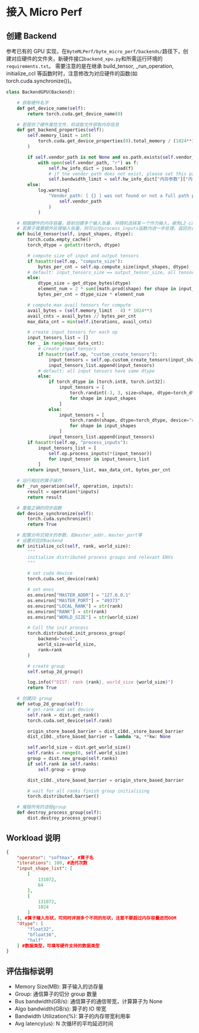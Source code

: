 # 接入 Micro Perf

## 创建 Backend

参考已有的 GPU 实现，在`ByteMLPerf/byte_micro_perf/backends/`路径下，创建对应硬件的文件夹，新硬件接口`backend_xpu.py`和所需运行环境的`requirements.txt`。
需要注意的是在继承 build_tensor, \_run_operation, initialize_ccl 等函数时时，注意修改为对应硬件的函数(如 torch.cuda.synchronize())。

```python title=backend_gpu.py
class BackendGPU(Backend):

    # 获取硬件名字
    def get_device_name(self):
        return torch.cuda.get_device_name(0)

    # 若提供了硬件属性文件，则读取文件获取内存信息
    def get_backend_properties(self):
        self.memory_limit = int(
            torch.cuda.get_device_properties(0).total_memory / (1024**3)
        )

        if self.vendor_path is not None and os.path.exists(self.vendor_path) and (self.vendor_path).endswith(".json"):
            with open(self.vendor_path, "r") as f:
                self.hw_info_dict = json.load(f)
                # if the vendor path does not exist, please set this param manaually
                self.bandwidth_limit = self.hw_info_dict["内存参数"]["内存"]["内存带宽(GB/s)"]
        else:
            log.warning(
                "Vendor_path: [ {} ] was not found or not a full path points to json, please check your path!!! Otherwise, please set the hardware info manaually.".format(
                    self.vendor_path
                )
            )

    # 根据硬件的内存容量，提前创建多个输入张量，并随机选择某一个作为输入，避免L2 cache
    # 若算子需要额外处理输入张量，则可以在process_inputs函数内进一步处理。返回合适的输入
    def build_tensor(self, input_shapes, dtype):
        torch.cuda.empty_cache()
        torch_dtype = getattr(torch, dtype)

        # compute size of input and output tensors
        if hasattr(self.op, "compute_size"):
            bytes_per_cnt = self.op.compute_size(input_shapes, dtype)
        # default: input_tensors_size == output_tensor_size, all tensors have same dtype
        else:
            dtype_size = get_dtype_bytes(dtype)
            element_num = 2 * sum([math.prod(shape) for shape in input_shapes])
            bytes_per_cnt = dtype_size * element_num

        # compute max avail tensors for compute
        avail_bytes = (self.memory_limit - 4) * 1024**3
        avail_cnts = avail_bytes // bytes_per_cnt
        max_data_cnt = min(self.iterations, avail_cnts)

        # create input tensors for each op
        input_tensors_list = []
        for _ in range(max_data_cnt):
            # create input tensors
            if hasattr(self.op, "custom_create_tensors"):
                input_tensors = self.op.custom_create_tensors(input_shapes, torch_dtype, "cuda")
                input_tensors_list.append(input_tensors)
            # default: all input tensors have same dtype
            else:
                if torch_dtype in [torch.int8, torch.int32]:
                    input_tensors = [
                        torch.randint(-3, 3, size=shape, dtype=torch_dtype, device="cuda")
                        for shape in input_shapes
                    ]
                else:
                    input_tensors = [
                        torch.randn(shape, dtype=torch_dtype, device="cuda")
                        for shape in input_shapes
                    ]
                input_tensors_list.append(input_tensors)
        if hasattr(self.op, "process_inputs"):
            input_tensors_list = [
                self.op.process_inputs(*(input_tensor))
                for input_tensor in input_tensors_list
            ]
        return input_tensors_list, max_data_cnt, bytes_per_cnt

    # 运行相应的算子操作
    def _run_operation(self, operation, inputs):
        result = operation(*inputs)
        return result

    # 重载正确的同步函数
    def device_synchronize(self):
        torch.cuda.synchronize()
        return True

    # 配置分布式相关的参数，如master_addr，master_port等
    # 设置对应的backend
    def initialize_ccl(self, rank, world_size):
        """
        initialize distributed process groups and relevant ENVs
        """

        # set cuda device
        torch.cuda.set_device(rank)

        # set envs
        os.environ["MASTER_ADDR"] = "127.0.0.1"
        os.environ["MASTER_PORT"] = "49373"
        os.environ["LOCAL_RANK"] = str(rank)
        os.environ["RANK"] = str(rank)
        os.environ["WORLD_SIZE"] = str(world_size)

        # Call the init process
        torch.distributed.init_process_group(
            backend="nccl",
            world_size=world_size,
            rank=rank
        )

        # create group
        self.setup_2d_group()

        log.info(f"DIST: rank {rank}, world_size {world_size}")
        return True

    # 创建2D group
    def setup_2d_group(self):
        # get rank and set device
        self.rank = dist.get_rank()
        torch.cuda.set_device(self.rank)

        origin_store_based_barrier = dist_c10d._store_based_barrier
        dist_c10d._store_based_barrier = lambda *a, **kw: None

        self.world_size = dist.get_world_size()
        self.ranks = range(0, self.world_size)
        group = dist.new_group(self.ranks)
        if self.rank in self.ranks:
            self.group = group

        dist_c10d._store_based_barrier = origin_store_based_barrier

        # wait for all ranks finish group initializing
        torch.distributed.barrier()

    # 摧毁所有的进程group
    def destroy_process_group(self):
        dist.destroy_process_group()
```

## Workload 说明

```json title=softmax.json
{
    "operator": "softmax", #算子名
    "iterations": 100, #迭代次数
    "input_shape_list": [
        [
            131072,
            64
        ],
        [
            131072,
            1024
        ]
    ], #算子输入形状，可同时评测多个不同的形状，注意不要超过内存容量进而OOM
    "dtype": [
        "float32",
        "bfloat16",
        "half"
    ] #数据类型，可填写硬件支持的数据类型
}
```

## 评估指标说明

- Memory Size(MB): 算子输入的访存量
- Group: 通信算子的切分 group 数量
- Bus bandwidth(GB/s): 通信算子的通信带宽，计算算子为 None
- Algo bandwidth(GB/s): 算子的 IO 带宽
- Bandwidth Utilization(%): 算子的内存带宽利用率
- Avg latency(us): N 次循环的平均延迟时间
